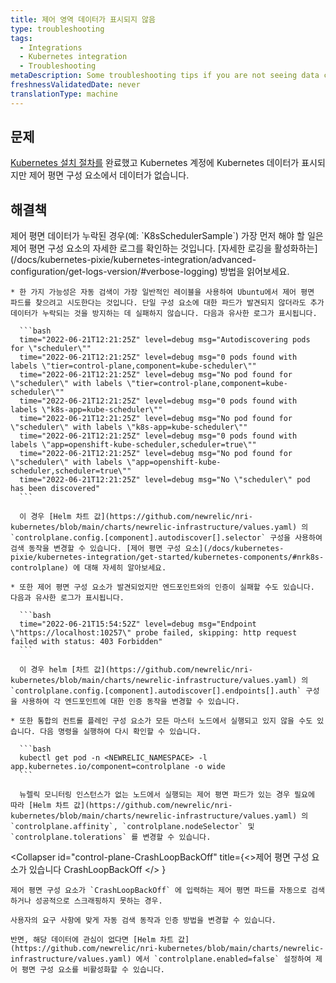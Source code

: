 ```yaml
---
title: 제어 영역 데이터가 표시되지 않음
type: troubleshooting
tags:
  - Integrations
  - Kubernetes integration
  - Troubleshooting
metaDescription: Some troubleshooting tips if you are not seeing data control plane data for your New Relic's Kubernetes integration.
freshnessValidatedDate: never
translationType: machine
---
```


## 문제

[Kubernetes 설치 절차를](/install/kubernetes/) 완료했고 Kubernetes 계정에 Kubernetes 데이터가 표시되지만 제어 평면 구성 요소에서 데이터가 없습니다.

## 해결책

<CollapserGroup>
  <Collapser id="control-plane-sample-missing" title="제어 평면 샘플이 없습니다">
    제어 평면 데이터가 누락된 경우(예: `K8sSchedulerSample`) 가장 먼저 해야 할 일은 제어 평면 구성 요소의 자세한 로그를 확인하는 것입니다. [자세한 로깅을 활성화하는](/docs/kubernetes-pixie/kubernetes-integration/advanced-configuration/get-logs-version/#verbose-logging) 방법을 읽어보세요.

    * 한 가지 가능성은 자동 검색이 가장 일반적인 레이블을 사용하여 Ubuntu에서 제어 평면 파드를 찾으려고 시도한다는 것입니다. 단일 구성 요소에 대한 파드가 발견되지 않더라도 추가 데이터가 누락되는 것을 방지하는 데 실패하지 않습니다. 다음과 유사한 로그가 표시됩니다.

      ```bash
      time="2022-06-21T12:21:25Z" level=debug msg="Autodiscovering pods for \"scheduler\""
      time="2022-06-21T12:21:25Z" level=debug msg="0 pods found with labels \"tier=control-plane,component=kube-scheduler\""
      time="2022-06-21T12:21:25Z" level=debug msg="No pod found for \"scheduler\" with labels \"tier=control-plane,component=kube-scheduler\""
      time="2022-06-21T12:21:25Z" level=debug msg="0 pods found with labels \"k8s-app=kube-scheduler\""
      time="2022-06-21T12:21:25Z" level=debug msg="No pod found for \"scheduler\" with labels \"k8s-app=kube-scheduler\""
      time="2022-06-21T12:21:25Z" level=debug msg="0 pods found with labels \"app=openshift-kube-scheduler,scheduler=true\""
      time="2022-06-21T12:21:25Z" level=debug msg="No pod found for \"scheduler\" with labels \"app=openshift-kube-scheduler,scheduler=true\""
      time="2022-06-21T12:21:25Z" level=debug msg="No \"scheduler\" pod has been discovered"
      ```

      이 경우 [Helm 차트 값](https://github.com/newrelic/nri-kubernetes/blob/main/charts/newrelic-infrastructure/values.yaml) 의 `controlplane.config.[component].autodiscover[].selector` 구성을 사용하여 검색 동작을 변경할 수 있습니다. [제어 평면 구성 요소](/docs/kubernetes-pixie/kubernetes-integration/get-started/kubernetes-components/#nrk8s-controlplane) 에 대해 자세히 알아보세요.

    * 또한 제어 평면 구성 요소가 발견되었지만 엔드포인트와의 인증이 실패할 수도 있습니다. 다음과 유사한 로그가 표시됩니다.

      ```bash
      time="2022-06-21T15:54:52Z" level=debug msg="Endpoint \"https://localhost:10257\" probe failed, skipping: http request failed with status: 403 Forbidden"
      ```

      이 경우 helm [차트 값](https://github.com/newrelic/nri-kubernetes/blob/main/charts/newrelic-infrastructure/values.yaml) 의 `controlplane.config.[component].autodiscover[].endpoints[].auth` 구성을 사용하여 각 엔드포인트에 대한 인증 동작을 변경할 수 있습니다.

    * 또한 통합의 컨트롤 플레인 구성 요소가 모든 마스터 노드에서 실행되고 있지 않을 수도 있습니다. 다음 명령을 실행하여 다시 확인할 수 있습니다.

      ```bash
      kubectl get pod -n <NEWRELIC_NAMESPACE> -l app.kubernetes.io/component=controlplane -o wide
      ```

      뉴렐릭 모니터링 인스턴스가 없는 노드에서 실행되는 제어 평면 파드가 있는 경우 필요에 따라 [Helm 차트 값](https://github.com/newrelic/nri-kubernetes/blob/main/charts/newrelic-infrastructure/values.yaml) 의 `controlplane.affinity`, `controlplane.nodeSelector` 및 `controlplane.tolerations` 를 변경할 수 있습니다.
  </Collapser>

  <Collapser
    id="control-plane-CrashLoopBackOff"
    title={<>제어 평면 구성 요소가 있습니다 <InlineCode>
      CrashLoopBackOff
    </InlineCode></>
    }
  >
    제어 평면 구성 요소가 `CrashLoopBackOff` 에 입력하는 제어 평면 파드를 자동으로 검색하거나 성공적으로 스크래핑하지 못하는 경우.

    사용자의 요구 사항에 맞게 자동 검색 동작과 인증 방법을 변경할 수 있습니다.

    반면, 해당 데이터에 관심이 없다면 [Helm 차트 값](https://github.com/newrelic/nri-kubernetes/blob/main/charts/newrelic-infrastructure/values.yaml) 에서 `controlplane.enabled=false` 설정하여 제어 평면 구성 요소를 비활성화할 수 있습니다.
  </Collapser>
</CollapserGroup>